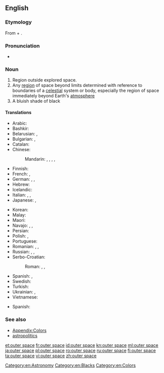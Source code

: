 ==English==
{{wikipedia}}

===Etymology===
From {{term|outer|lang=en}} + {{term|space|lang=en}}.

===Pronunciation===
* {{a|US}} {{IPA|/ˌaʊtɚ ˈspeɪs/|[ˌaʊ̯ɾɚ ˈspeɪ̯s]|lang=en}}

===Noun===
{{en-noun|-}}

# Region outside explored space.
# Any [[region]] of space beyond limits determined with reference to boundaries of a [[celestial]] system or body, especially the region of space immediately beyond Earth's [[atmosphere]]
# A bluish shade of black
#: {{color panel|outer space ([[w:Pantone|Pantone]])|452f3c}}
#: {{color panel|outer space ([[w:Crayola|Crayola]])|414a4c}}

====Translations====
{{trans-top|region}}
* Arabic: {{t|ar|فَضَاء خَارِجِيّ}}
* Bashkir: {{t|ba|йыһан|sc=Cyrl}}
* Belarusian: {{t|be|касмічная прастора|f|tr=kasmíčnaja prastóra|sc=Cyrl}}, {{t|be|космас|m|tr=kósmas|sc=Cyrl}}
* Bulgarian: {{t|bg|космическо пространство|n|tr=kosmíčesko prostránstvo|sc=Cyrl}}, {{t+|bg|космос|m|tr=kósmos|sc=Cyrl}}
* Catalan: {{t|ca|espai exterior}}
* Chinese:
*: Mandarin: {{t+|cmn|太空|tr=tàikōng}}, {{t+|cmn|宇宙空間}}, {{t|cmn|宇宙空间|tr=yǔzhòu kōngjiān}}, {{t+|cmn|外層空間}}, {{t|cmn|外层空间|tr=wàicéng kōngjiān}}
* Finnish: {{t|fi|ulkoavaruus}}
* French: {{t|fr|espace cosmique|m}}, {{t+|fr|cosmos|m}}
* German: {{t+|de|Weltraum|m}}, {{t+|de|All|n}}, {{t+|de|Weltall|n}}
* Hebrew: {{t|he|החלל החיצון|tr=hakhalál hakhitzón}}
* Icelandic: {{t|is|geimurinn|m}}
* Italian: {{t|it|spazio cosmico|m}}, {{t+|it|cosmo|m}}, {{t|it|spazio esterno|m}}
* Japanese: {{t+|ja|宇宙|tr=[[うちゅう]], uchū}}, {{t|ja|宇宙空間|tr=うちゅうくうかん, uchūkūkan}}
{{trans-mid}}
* Korean: {{t+|ko|우주|sc=Kore}}
* Malay: {{t|ms|angkasa lepas}}
* Maori: {{t|mi|tuarangi}}
* Navajo: {{t|nv|yágháhonikáán}}, {{t|nv|yágháhookáán}}, {{t|nv|yáhoníkáán}}
* Persian: {{t|fa|فضای بیرونی|tr=fazâ-ye biruni|sc=fa-Arab}}
* Polish: {{t+|pl|kosmos|m-in}}, {{t+|pl|przestrzeń kosmiczna|f}}
* Portuguese: {{t|pt|espaço sideral|m}}
* Romanian: {{t+|ro|spațiu cosmic|n}}, {{t|ro|spațiu interplanetar|n}}, {{t+|ro|cosmos|n}}
* Russian: {{t+|ru|ко́смос|m}}, {{t|ru|[[откры́тый]] [[ко́смос]]|m}}, {{t|ru|косми́ческое простра́нство|n}}
* Serbo-Croatian:
*: Roman: {{t+|sh|vasiona|f}}, {{t|sh|vaseljena|f}}, {{t+|sh|svemir|m}}
* Spanish: {{t|es|espacio exterior|m}}, {{t|es|espacio cósmico|m}}
* Swedish: {{t|sv|yttre rymden}}
* Turkish: {{t|tr|dış uzay}}
* Ukrainian: {{t|uk|космічний простір|m|tr=kosmíčnyj próstir|sc=Cyrl}}, {{t|uk|космос|m|tr=kósmos|sc=Cyrl}}
* Vietnamese: {{t+|vi|vũ trụ}}
{{trans-bottom}}

{{checktrans-top}}
<!--Remove this section once all of the translations below have been moved into the tables above.-->
* Spanish: {{t-check|es|espacio exterior}}
{{checktrans-bottom}}

===See also===
* [[Appendix:Colors]]
* [[astropolitics]]

[[Category:en:Astronomy]]
[[Category:en:Blacks]]
[[Category:en:Colors]]

[[et:outer space]]
[[fr:outer space]]
[[id:outer space]]
[[kn:outer space]]
[[ml:outer space]]
[[ja:outer space]]
[[pl:outer space]]
[[ro:outer space]]
[[ru:outer space]]
[[fi:outer space]]
[[ta:outer space]]
[[vi:outer space]]
[[zh:outer space]]